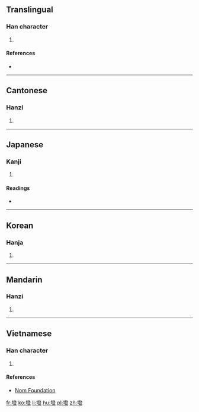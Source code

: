==Translingual==

===Han character===
{{Han char|rn=32|rad=土|as=12|sn=15|four=47118|canj=GNOT|ids=⿰土登}}

# {{defn|Han|sort=土12}}

====References====
* {{Han ref|kx=0239.150|dkj=05485|dj=0478.160|hdz=10490.020|uh=58B1|ud=22705|bh=E54C|bd=58700}}

----

==Cantonese==

===Hanzi===
{{yue-hanzi|jyut=|y=dang3}}

# {{defn|lang=yue|sort=土12}}

----

==Japanese==

===Kanji===
{{ja-kanji|grade=|rs=土12}}

# {{defn|lang=ja|sort=土12}}

====Readings====
* {{ja-readings|on=[[とう]] (tō)|kun=[[きだ]] (kida)}}

----

==Korean==

===Hanja===
{{ko-hanja|hangeul=등|rv=deung|mr=tŭng}}

# {{defn|lang=ko|sort=土12}}

----

==Mandarin==

===Hanzi===
{{cmn-hanzi|pin=[[dèng]] ([[deng4]])|wg=teng<sup>4</sup>}}

# {{defn|lang=cmn|sort=土12}}

----

==Vietnamese==

===Han character===
{{vi-hantu|[[đắng]]|rs=土12}}

# {{defn|lang=vi|sort=土12}}

====References====
*[http://nomfoundation.org/common/nom_details.php?codepoint=58b1 Nom Foundation]

[[fr:墱]]
[[ko:墱]]
[[li:墱]]
[[hu:墱]]
[[pl:墱]]
[[zh:墱]]